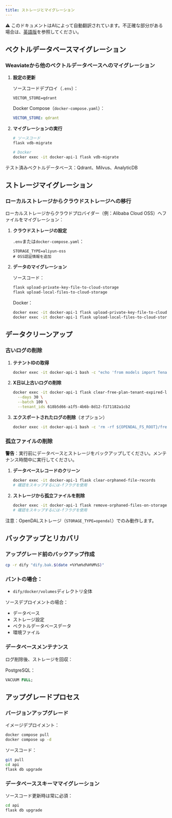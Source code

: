 ```yaml
---
title: ストレージとマイグレーション
---
```


<Note> ⚠️ このドキュメントはAIによって自動翻訳されています。不正確な部分がある場合は、[英語版](/en/self-hosting/troubleshooting/storage-and-migration)を参照してください。</Note>

## ベクトルデータベースマイグレーション

### Weaviateから他のベクトルデータベースへのマイグレーション

1. **設定の更新**

   ソースコードデプロイ（`.env`）：
   ```
   VECTOR_STORE=qdrant
   ```

   Docker Compose（`docker-compose.yaml`）：
   ```yaml
   VECTOR_STORE: qdrant
   ```

2. **マイグレーションの実行**

   ```bash
   # ソースコード
   flask vdb-migrate

   # Docker
   docker exec -it docker-api-1 flask vdb-migrate
   ```

テスト済みベクトルデータベース：Qdrant、Milvus、AnalyticDB

## ストレージマイグレーション

### ローカルストレージからクラウドストレージへの移行

ローカルストレージからクラウドプロバイダー（例：Alibaba Cloud OSS）へファイルをマイグレーション：

1. **クラウドストレージの設定**

   `.env`または`docker-compose.yaml`：
   ```
   STORAGE_TYPE=aliyun-oss
   # OSS認証情報を追加
   ```

2. **データのマイグレーション**

   ソースコード：
   ```bash
   flask upload-private-key-file-to-cloud-storage
   flask upload-local-files-to-cloud-storage
   ```

   Docker：
   ```bash
   docker exec -it docker-api-1 flask upload-private-key-file-to-cloud-storage
   docker exec -it docker-api-1 flask upload-local-files-to-cloud-storage
   ```

## データクリーンアップ

### 古いログの削除

1. **テナントIDの取得**
   ```bash
   docker exec -it docker-api-1 bash -c "echo 'from models import Tenant; db.session.query(Tenant.id, Tenant.name).all(); quit()' | flask shell"
   ```

2. **X日以上古いログの削除**
   ```bash
   docker exec -it docker-api-1 flask clear-free-plan-tenant-expired-logs \
     --days 30 \
     --batch 100 \
     --tenant_ids 618b5d66-a1f5-4b6b-8d12-f171182a1cb2
   ```

3. **エクスポートされたログの削除**（オプション）
   ```bash
   docker exec -it docker-api-1 bash -c 'rm -rf ${OPENDAL_FS_ROOT}/free_plan_tenant_expired_logs'
   ```

### 孤立ファイルの削除

**警告**：実行前にデータベースとストレージをバックアップしてください。メンテナンス時間中に実行してください。

1. **データベースレコードのクリーン**
   ```bash
   docker exec -it docker-api-1 flask clear-orphaned-file-records
   # 確認をスキップするには-fフラグを使用
   ```

2. **ストレージから孤立ファイルを削除**
   ```bash
   docker exec -it docker-api-1 flask remove-orphaned-files-on-storage
   # 確認をスキップするには-fフラグを使用
   ```

注意：OpenDALストレージ（`STORAGE_TYPE=opendal`）でのみ動作します。

## バックアップとリカバリ

### アップグレード前のバックアップ作成

```bash
cp -r dify "dify.bak.$(date +%Y%m%d%H%M%S)"
```

### バントの場合：
- `dify/docker/volumes`ディレクトリ全体

ソースデプロイメントの場合：
- データベース
- ストレージ設定
- ベクトルデータベースデータ
- 環境ファイル

### データベースメンテナンス

ログ削除後、ストレージを回収：

PostgreSQL：
```sql
VACUUM FULL;
```

## アップグレードプロセス

### バージョンアップグレード

イメージデプロイメント：
```bash
docker compose pull
docker compose up -d
```

ソースコード：
```bash
git pull
cd api
flask db upgrade
```

### データベーススキーママイグレーション

ソースコード更新時は常に必須：
```bash
cd api
flask db upgrade
```
